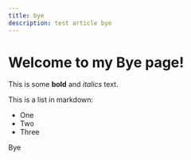 ```yaml
---
title: bye
description: test article bye
---
```


# Welcome to my Bye page!

This is some **bold** and _italics_ text.

This is a list in markdown:

- One
- Two
- Three

Bye
